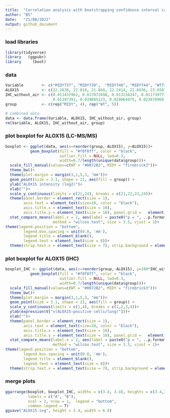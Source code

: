 ```yaml
---
title:  "Correlation analysis with bootstrapping confidence interval calculation"
author: "BS"
date:   "21/08/2022"
output: github_document
---
```



### load libraries
```r
library(tidyverse)
library   (ggpubr)
library     (boot)
```


### data
```r
Variable        <- c("MIDY737", "MIDY739",  "MIDY740", "MIDY744", "WT736", "WT738",  "WT741",  "WT743",  "WT745") 
ALOX15          <- c(22.2638, 22.018, 21.868, 22.2414, 22.6936, 23.6587, 23.883, 23.684, 22.9326)                
IHC_without_air <- c(0.011437962, 0.017072698, 0.013136247, 0.011739773,                                          
                     0.01397391, 0.039885123, 0.029064475, 0.023870968, 0.020428169)
group           <- c(rep("MIDY", 4), rep("WT", 5))

# combined data
data <- data.frame(Variable, ALOX15, IHC_without_air, group)
rm(Variable, ALOX15, IHC_without_air, group)
```



### plot boxplot for ALOX15 (LC-MS/MS)
```r
boxplot <- ggplot(data, aes(x=reorder(group,-ALOX15), y=ALOX15))+
           geom_boxplot(fill = "#f0f8ff", color = "black", 
                        outlier.fill = NULL, lwd=0.3,
                        width=0.7/length(unique(data$group)))+
  scale_fill_manual(values=c(WT = "#0072B2", MIDY = "firebrick3"))+
  theme_bw()+
  theme(plot.margin = margin(3,1,5,3, "mm"))+
  geom_point(size = 3.1, shape = 21, aes(fill = group)) +
  ylab("ALOX15 intensity (log2)")+
  xlab("")+
  scale_y_continuous(limits = c(21,24), breaks = c(21,22,23,24))+
  theme(panel.border = element_rect(size = 1), 
        axis.text = element_text(size=10, color = "black"),     
        axis.title.x = element_text(size = 10), 
        axis.title.y = element_text(size = 10), panel.grid =   element_blank())+
  stat_compare_means(label.x = 2, aes(label = paste0("p = ", ..p.format..)),
                     method = "wilcox.test", size = 3.5, vjust = 1)+
theme(legend.position = "bottom", 
        legend.box.spacing = unit(0.8, 'mm'), 
        legend.title = element_blank(), 
        legend.text = element_text(size = 8))+
  theme(strip.text.x = element_text(size = 7), strip.background = element_blank(),legend.margin=margin(0,0,0,0), legend.box.margin=margin(-12,-12,-3,-12))
```


### plot boxplot for ALOX15 (IHC)
```r
boxplot_IHC <- ggplot(data, aes(x=reorder(group,-ALOX15), y=100*IHC_without_air))+
           geom_boxplot(fill = "#f0f8ff", color = "black", 
                        outlier.fill = NULL, lwd=0.3,
                        width=0.7/length(unique(data$group)))+
  scale_fill_manual(values=c(WT = "#0072B2", MIDY = "firebrick3"))+
  theme_bw()+
  theme(plot.margin = margin(3,1,5,3, "mm"))+
  geom_point(size = 3.1, shape = 21, aes(fill = group)) +
  scale_y_continuous(limits = c(1,4), breaks = c(1,2,3,4))+
  ylab(expression(V["v(ALOX15-positive cells/lung)"]))+
  xlab("")+
  theme(panel.border = element_rect(size = 1), 
        axis.text = element_text(size=10, color = "black"),     
        axis.title.x = element_text(size = 10), 
        axis.title.y = element_text(size = 10), panel.grid =   element_blank())+
  stat_compare_means(label.x = 2, aes(label = paste0("p = ", ..p.format..)),
                     method = "wilcox.test", size = 3.5, vjust = 1)+
theme(legend.position = "bottom", 
        legend.box.spacing = unit(0.8, 'mm'), 
        legend.title = element_blank(), 
        legend.text = element_text(size = 8))+
  theme(strip.text.x = element_text(size = 7), strip.background = element_blank(),legend.margin=margin(0,0,0,0), legend.box.margin=margin(-12,-12,-3,-12))
```



### merge plots
```r
ggarrange(boxplot, boxplot_IHC, widths = c(3.4, 3.4), heights = c(3.4,3.4),
          labels = c("A", "B"), 
          ncol = 2, nrow = 1,  legend = "bottom",
          common.legend = T)
ggsave("ALOX15.svg", height = 3.4, width = 6.8)
```









